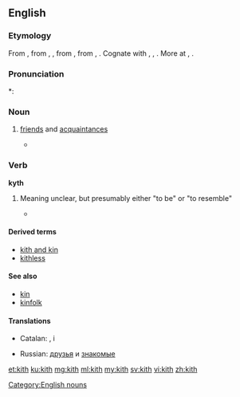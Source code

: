 ==English==

===Etymology===
From {{etyl|enm|en}} {{term|kith||kinsmen, relations|lang=enm}}, from {{etyl|ang|en}} {{term/t|ang|cȳþþ}}, {{term/t|ang|cȳþþu||kinship, kinsfolk, relations}}, from {{etyl|gem-pro|en}} {{term/t|gem-pro|*kunþiþō||knowledge, acquaintance}}, from {{etyl|ine-pro|en}} {{term/t|ine-pro|*ǵenǝ-}}, {{term/t|ine-pro|*ǵnō-||to know}}. Cognate with {{etyl|goh|-}} {{term|kundida||kith|lang=goh}}, {{term/t|goh|kundī||knowledge}}, {{etyl|got|-}} {{term|𐌺𐌿𐌽𐌸𐌹||tr=kunþi|knowledge|lang=got}}. More at {{l|en|couth}}, {{l|en|-th}}.

===Pronunciation===
*: {{rhymes|ɪθ}}

===Noun===
{{en-noun|-|s}}

# {{context|obsolete|lang=en}} [[friend]]s and [[acquaintance]]s
#* {{quote-web
|date=2000-08-03
|year=
|first=
|last=
|author=Michael Kelly
|authorlink=
|title=New Hope For Nice Guys
|site=Orlando Sentinel
|url=http://articles.orlandosentinel.com/2000-08-03/news/0008030095_1_gore-democratic-party-clinton
|archiveorg=
|accessdate=2013-04-06
|passage=The demography-crossing thing that undergirds this election year, I think, is a strong, broad desire to punish Clinton and his '''kith''' with a denial of further power.
}}

===Verb===
'''kyth'''

# {{context|highly [[obsolete]]|lang=en}} Meaning unclear, but presumably either "to be" or "to resemble"
#* {{quote-web
|date=
|year=1650
|first=
|last=
|title=Scottish Psalter, Psalm 18:26 "Pure to the pure, froward thou '''kyth''''st ..."
(The Scottish Psalter of 1650 is viewable online on several websites)
}}

====Derived terms====
* [[kith and kin]]
* [[kithless]]

====See also====
* [[kin]]
* [[kinfolk]]

====Translations====
{{trans-top|friends and acquaintances}}
* Catalan: {{t-|ca|conegut|alt=coneguts|m-p}}, {{t+|ca|amistat|alt=amistats|f-p}} i {{t-|ca|parentela|f}}
{{trans-mid}}
* Russian: [[друзья]] и [[знакомые]]
{{trans-bottom}}

[[Category:English nouns]]

[[et:kith]]
[[ku:kith]]
[[mg:kith]]
[[ml:kith]]
[[my:kith]]
[[sv:kith]]
[[vi:kith]]
[[zh:kith]]
